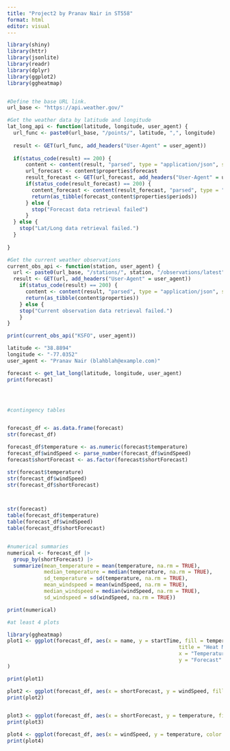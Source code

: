 ```yaml
---
title: "Project2 by Pranav Nair in ST558"
format: html
editor: visual
---
```



```r
library(shiny)
library(httr)
library(jsonlite)
library(readr)
library(dplyr)
library(ggplot2)
library(ggheatmap)


#Define the base URL link.
url_base <- "https://api.weather.gov/"
```


```r
#Get the weather data by latitude and longitude
lat_long_api <- function(latitude, longitude, user_agent) {
  url_func <- paste0(url_base, "/points/", latitude, ",", longitude)
  
  result <- GET(url_func, add_headers("User-Agent" = user_agent))
  
  if(status_code(result) == 200) {
      content <- content(result, "parsed", type = "application/json", simplifyDataFrame = TRUE)
      url_forecast <- content$properties$forecast
      result_forecast <- GET(url_forecast, add_headers("User-Agent" = user_agent))
      if(status_code(result_forecast) == 200) {
        content_forecast <- content(result_forecast, "parsed", type = "application/json", simplifyDataFrame = TRUE)
        return(as_tibble(forecast_content$properties$periods))
      } else {
        stop("Forecast data retrieval failed")
      }
  } else {
    stop("Lat/Long data retrieval failed.")
  }
  
}

```


```r
#Get the current weather observations
current_obs_api <- function(station, user_agent) {
  url <- paste0(url_base, "/stations/", station, "/observations/latest")
  result <- GET(url, add_headers("User-Agent" = user_agent))
    if(status_code(result) == 200) {
      content <- content(result, "parsed", type = "application/json", simplifyDataFrame = TRUE)
      return(as_tibble(content$properties))
    } else {
    stop("Current observation data retrieval failed.")
    }
}

print(current_obs_api("KSFO", user_agent))

latitude <- "38.8894"
longitude <- "-77.0352"
user_agent <- "Pranav Nair (blahblah@example.com)"

forecast <- get_lat_long(latitude, longitude, user_agent)
print(forecast)




#contingency tables


forecast_df <- as.data.frame(forecast)
str(forecast_df)

forecast_df$temperature <- as.numeric(forecast$temperature)
forecast_df$windSpeed <- parse_number(forecast_df$windSpeed)
forecast$shortForecast <- as.factor(forecast$shortForecast)

str(forecast$temperature)
str(forecast_df$windSpeed)
str(forecast_df$shortForecast)



str(forecast)
table(forecast_df$temperature)
table(forecast_df$windSpeed)
table(forecast_df$shortForecast)


#numerical summaries
numerical <- forecast_df |>
  group_by(shortForecast) |>
  summarize(mean_temperature = mean(temperature, na.rm = TRUE),
            median_temperature = median(temperature, na.rm = TRUE),
            sd_temperature = sd(temperature, na.rm = TRUE),
            mean_windspeed = mean(windSpeed, na.rm = TRUE),
            median_windspeed = median(windSpeed, na.rm = TRUE),
            sd_windspeed = sd(windSpeed, na.rm = TRUE))

print(numerical)

#at least 4 plots

library(ggheatmap)
plot1 <- ggplot(forecast_df, aes(x = name, y = startTime, fill = temperature)) + geom_tile() + scale_fill_gradient(low = "blue", high = "red") + labs (
                                                        title = "Heat Map",
                                                        x = "Temperature",
                                                        y = "Forecast"
)

print(plot1)

plot2 <- ggplot(forecast_df, aes(x = shortForecast, y = windSpeed, fill = shortForecast)) + geom_boxplot()
print(plot2)


plot3 <- ggplot(forecast_df, aes(x = shortForecast, y = temperature, fill = shortForecast)) + geom_boxplot()
print(plot3)

plot4 <- ggplot(forecast_df, aes(x = windSpeed, y = temperature, color = shortForecast)) + geom_point()
print(plot4)
```

